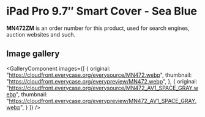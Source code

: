 
# iPad Pro 9.7″ Smart Cover - Sea Blue

<Callout type='info' emoji='👉🏻'>**MN472ZM** is an order number for this product, used for search engines, auction websites and such.</Callout>

## Image gallery

<GalleryComponent
    images={[
      {
        original: "https://cloudfront.everycase.org/everysource/MN472.webp",
        thumbnail: "https://cloudfront.everycase.org/everypreview/MN472.webp",
      },
      {
        original: "https://cloudfront.everycase.org/everysource/MN472_AV1_SPACE_GRAY.webp",
        thumbnail: "https://cloudfront.everycase.org/everypreview/MN472_AV1_SPACE_GRAY.webp",
      }
    ]}
  />
